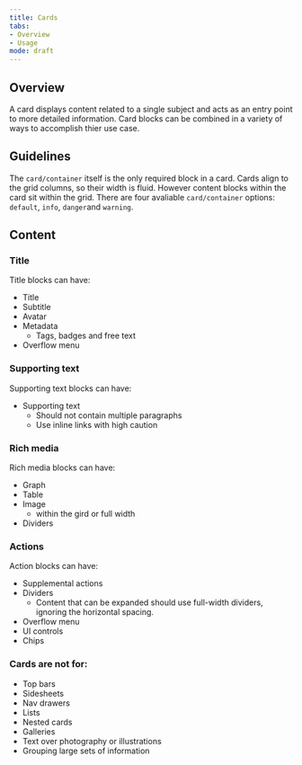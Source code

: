 ```yaml
---
title: Cards
tabs: 
- Overview
- Usage
mode: draft
---
```


## Overview


A card displays content related to a single subject and acts as an entry point to more detailed information. Card blocks can be combined in a variety of ways to accomplish thier use case. 


## Guidelines

The `card/container` itself is the only required block in a card. Cards align to the grid columns, so their width is fluid.
However content blocks within the card sit within the grid. There are four avaliable `card/container` options: `default`, `info`, `danger`and `warning`.


## Content


### Title

Title blocks can have: 
* Title
* Subtitle
* Avatar
* Metadata
  * Tags, badges and free text
* Overflow menu


### Supporting text

Supporting text blocks can have: 
* Supporting text
  * Should not contain multiple paragraphs
  * Use inline links with high caution


### Rich media

Rich media blocks can have: 
* Graph
* Table
* Image
  * within the gird or full width
* Dividers


### Actions

Action blocks can have: 
* Supplemental actions
* Dividers
  * Content that can be expanded should use full-width dividers, ignoring the horizontal spacing.
* Overflow menu
* UI controls
* Chips


### Cards are not for: 
* Top bars
* Sidesheets
* Nav drawers
* Lists
* Nested cards
* Galleries
* Text over photography or illustrations 
* Grouping large sets of information 
